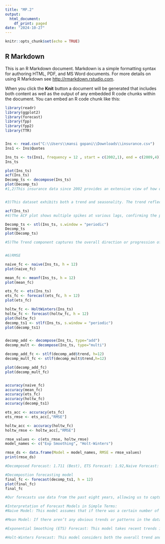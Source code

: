 ---
title: "MP.2"
output:
  html_document:
    df_print: paged
date: "2024-10-27"
---

```{r setup, include=FALSE}
knitr::opts_chunk$set(echo = TRUE)
```

## R Markdown

This is an R Markdown document. Markdown is a simple formatting syntax for authoring HTML, PDF, and MS Word documents. For more details on using R Markdown see <http://rmarkdown.rstudio.com>.

When you click the **Knit** button a document will be generated that includes both content as well as the output of any embedded R code chunks within the document. You can embed an R code chunk like this:

```{r}

library(readr)
library(ggplot2)
library(forecast)
library(fpp)
library(fpp2)
library(TTR)


Ins <- read.csv("C:\\Users\\mansi gopani\\Downloads\\insurance.csv")
Ins1 <- Ins$Quotes

Ins_ts <- ts(Ins1, frequency = 12 , start = c(2002,1), end = c(2009,4))
Ins_ts

plot(Ins_ts)
acf(Ins_ts)
Decomp_ts <- decompose(Ins_ts)
plot(Decomp_ts)
#1,2)This insurance data since 2002 provides an extensive view of how quote values have changed over the years. This allows us to assess whether the volume of quotes has increased or decreased overall by utilizing all available data.


#3)This dataset exhibits both a trend and seasonality. The trend reflects long-term changes, while the seasonality indicates periodic variations.

acf(Ins_ts)
#4)The ACF plot shows multiple spikes at various lags, confirming the presence of autocorrelation, which indicates both trend and seasonality in the data.

Decomp_ts <- stl(Ins_ts, s.window = "periodic")
Decomp_ts
plot(Decomp_ts)

#5)The Trend component captures the overall direction or progression of values over time, highlighting long-term patterns. The Seasonal component represents recurring cycles or patterns within specific intervals, such as monthly or yearly fluctuations.


#6)RMSE

naive_fc <- naive(Ins_ts, h = 12)
plot(naive_fc)

mean_fc <- meanf(Ins_ts, h = 12)
plot(mean_fc)

ets_fc <- ets(Ins_ts)
ets_fc <- forecast(ets_fc, h = 12)
plot(ets_fc)

holtw_fc <- HoltWinters(Ins_ts)
holtw_fc <- forecast(holtw_fc, h = 12)
plot(holtw_fc)
decomp_ts1 <- stlf(Ins_ts, s.window = "periodic")
plot(decomp_ts1)


decomp_add <- decompose(Ins_ts, type="add")
decomp_mult <- decompose(Ins_ts, type="multi")

decomp_add_fc <- stlf(decomp_add$trend, h=12)
decomp_mult_fc <- stlf(decomp_mult$trend,h=12)

plot(decomp_add_fc)
plot(decomp_mult_fc)


accuracy(naive_fc)
accuracy(mean_fc)
accuracy(ets_fc)
accuracy(holtw_fc)
accuracy(decomp_ts1)

ets_acc <- accuracy(ets_fc)
ets_rmse <- ets_acc[,"RMSE"]

holtw_acc <- accuracy(holtw_fc)
holtw_rmse <- holtw_acc[,"RMSE"]

rmse_values <- c(ets_rmse, holtw_rmse)
model_names <- c("Exp Smoothing", "Holt-Winters")

rmse_ds <- data.frame(Model = model_names, RMSE = rmse_values)
print(rmse_ds)

#Decomposed Forecast: 1.711 (Best), ETS Forecast: 1.92,Naive Forecast: 1.93,Holt-Winters Forecast: 2.22 ,Mean Forecast: 2.33 (Worst)

#Decompostion forecasting model
final_fc <- forecast(decomp_ts1, h = 12) 
plot(final_fc)
final_fc

#Our forecasts use data from the past eight years, allowing us to capture both long-term trends and yearly patterns. We applied several forecasting methods to get a well-rounded view of what might happen, and our tests indicate that these forecasts are accurate and reliable.

#Interpretation of Forecast Models in Simple Terms:
#Naive Model: This model assumes that if there was a certain number of quotes last month, the best guess for next month is that the number will be about the same.

#Mean Model: If there aren’t any obvious trends or patterns in the data, this model assumes that the number of quotes will remain steady, averaging out any fluctuations.

#Exponential Smoothing (ETS) Forecast: This model takes recent trends into account. If the number of quotes has been increasing or decreasing, it uses that information to make a forecast that follows the current trend.

#Holt-Winters Forecast: This model considers both the overall trend and seasonal patterns. It’s useful for situations where quotes tend to increase or decrease around certain times of the year.

```
